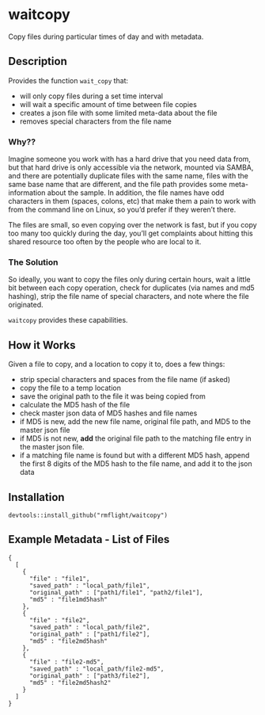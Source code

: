 # waitcopy

Copy files during particular times of day and with metadata.

## Description

Provides the function `wait_copy` that:

- will only copy files during a set time interval
- will wait a specific amount of time between file copies
- creates a json file with some limited meta-data about the file
- removes special characters from the file name

### Why??

Imagine someone you work with has a hard drive that you need data from, but that
hard drive is only accessible via the network, mounted via SAMBA, and there are
potentially duplicate files with the same name, files with the same base name
that are different, and the file path provides some meta-information about the
sample. In addition, the file names have odd characters in them (spaces, colons, etc)
that make them a pain to work with from the command line on Linux, so you'd prefer
if they weren't there.

The files are small, so even copying over the network is fast, but if you copy
too many too quickly during the day, you'll get complaints about hitting this shared
resource too often by the people who are local to it.

### The Solution

So ideally, you want to copy the files only during certain hours, wait a little
bit between each copy operation, check for duplicates (via names and md5 hashing),
strip the file name of special characters, and note where the file originated.

`waitcopy` provides these capabilities.

## How it Works

Given a file to copy, and a location to copy it to, does a few things:


* strip special characters and spaces from the file name (if asked)
* copy the file to a temp location
* save the original path to the file it was being copied from
* calculate the MD5 hash of the file
* check master json data of MD5 hashes and file names
* if MD5 is new, add the new file name, original file path, and MD5 to the master
  json file
* if MD5 is not new, **add** the original file path to the matching file entry
  in the master json file.
* if a matching file name is found but with a different MD5 hash, append the
  first 8 digits of the MD5 hash to the file name, and add it to the json data
  
## Installation

`devtools::install_github("rmflight/waitcopy")`


## Example Metadata - List of Files

```
{
  [ 
    {
      "file" : "file1",
      "saved_path" : "local_path/file1",
      "original_path" : ["path1/file1", "path2/file1"],
      "md5" : "file1md5hash"
    },
    {
      "file" : "file2",
      "saved_path" : "local_path/file2",
      "original_path" : ["path1/file2"],
      "md5" : "file2md5hash"
    },
    {
      "file" : "file2-md5",
      "saved_path" : "local_path/file2-md5",
      "original_path" : ["path3/file2"],
      "md5" : "file2md5hash2"
    }
  ]
}
```

